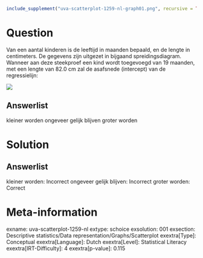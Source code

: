 ```r
include_supplement("uva-scatterplot-1259-nl-graph01.png", recursive = TRUE)
```

Question
========

Van een aantal kinderen is de leeftijd in maanden bepaald, en de lengte
in centimeters. De gegevens zijn uitgezet in bijgaand
spreidingsdiagram.\
Wanneer aan deze steekproef een kind wordt toegevoegd van 19 maanden,
met een lengte van 82.0 cm zal de asafsnede (intercept) van de
regressielijn:

![](uva-scatterplot-1259-nl-graph01.png)

Answerlist
----------

kleiner worden
ongeveer gelijk blijven
groter worden

Solution
========

Answerlist
----------

kleiner worden: Incorrect
ongeveer gelijk blijven: Incorrect
groter worden: Correct

Meta-information
================
exname: uva-scatterplot-1259-nl
extype: schoice
exsolution: 001
exsection: Descriptive statistics/Data representation/Graphs/Scatterplot
exextra[Type]: Conceptual
exextra[Language]: Dutch
exextra[Level]: Statistical Literacy
exextra[IRT-Difficulty]: 4
exextra[p-value]: 0.115
